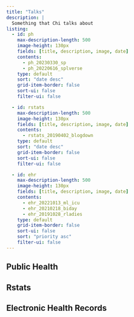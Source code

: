 ```yaml
---
title: "Talks"
description: |
  Something that Chi talks about 
listing:
  - id: ph
    max-description-length: 500
    image-height: 130px
    fields: [title, description, image, date]
    contents: 
      - ph_20230330_sp
      - ph_20220616_splverse
    type: default
    sort: "date desc"
    grid-item-border: false
    sort-ui: false
    filter-ui: false

  - id: rstats
    max-description-length: 500
    image-height: 130px
    fields: [title, description, image, date]
    contents: 
      - rstats_20190402_blogdown
    type: default
    sort: "date desc"
    grid-item-border: false
    sort-ui: false
    filter-ui: false

  - id: ehr
    max-description-length: 500
    image-height: 130px
    fields: [title, description, image, date]
    contents: 
      - ehr_20221013_ml_icu
      - ehr_20210218_biday
      - ehr_20191028_rladies
    type: default
    grid-item-border: false
    sort-ui: false
    sort: "priority asc"
    filter-ui: false
---
```


## Public Health

::: {#ph}
:::

## Rstats

::: {#rstats}
:::

## Electronic Health Records

::: {#ehr}
:::
